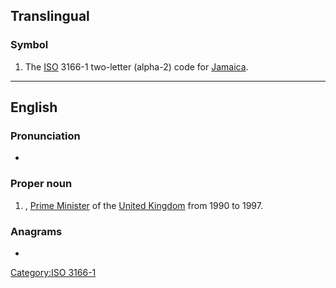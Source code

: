 {{also|jm|.jm}}
==Translingual==

===Symbol===
{{head|mul|symbol}}

# The [[ISO]] 3166-1 two-letter (alpha-2) code for [[Jamaica]].

[[Category:ISO 3166-1]]

----

==English==

===Pronunciation===
* {{audio|En-au-JM.ogg|Audio (AU)|lang=en}}

===Proper noun===
{{en-proper noun}}

# {{lb|en|UK politics|slang}} {{initialism of|w:John Major|John Major|lang=en|nodot=1}}, [[Prime Minister]] of the [[United Kingdom]] from 1990 to 1997.

===Anagrams===
* {{anagrams|en|a=jm|MJ}}

{{topics|en|Individuals}}